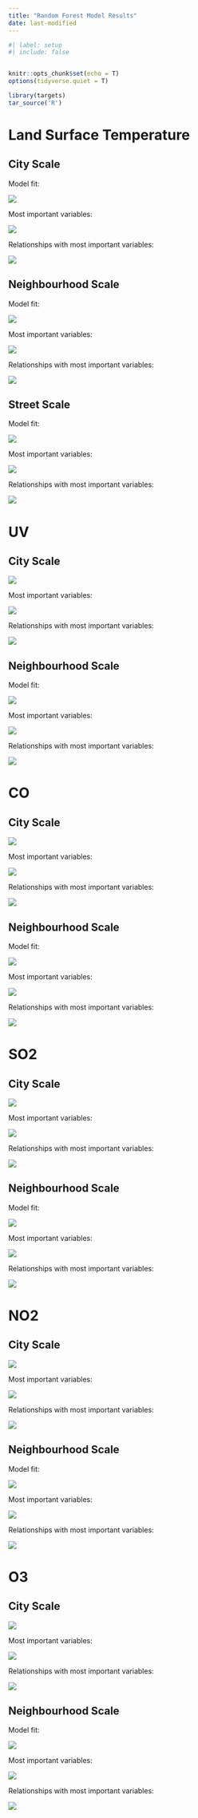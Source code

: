 ```yaml
---
title: "Random Forest Model Results"
date: last-modified
---
```


```r
#| label: setup
#| include: false


knitr::opts_chunk$set(echo = T)
options(tidyverse.quiet = T)

library(targets)
tar_source('R')
```

# Land Surface Temperature

## City Scale

Model fit:

![](graphics/cities_temp_model-fit.png)

Most important variables:

![](graphics/cities_temp_vip.png)

Relationships with most important variables:

![](graphics/cities_temp_pdp.png)

## Neighbourhood Scale

Model fit:

![](graphics/neighbourhoods_temp_model-fit.png)

Most important variables:

![](graphics/neighbourhoods_temp_vip.png)

Relationships with most important variables:

![](graphics/neighbourhoods_temp_pdp.png)

## Street Scale

Model fit:

![](graphics/streets_temp_model-fit.png)

Most important variables:

![](graphics/streets_temp_vip.png)

Relationships with most important variables:

![](graphics/streets_temp_pdp.png)

# UV

## City Scale

![](graphics/cities_UV_model-fit.png)

Most important variables:

![](graphics/cities_UV_vip.png)

Relationships with most important variables:

![](graphics/cities_UV_pdp.png)

## Neighbourhood Scale


Model fit:

![](graphics/neighbourhoods_UV_model-fit.png)

Most important variables:

![](graphics/neighbourhoods_UV_vip.png)

Relationships with most important variables:

![](graphics/neighbourhoods_UV_pdp.png)

# CO

## City Scale

![](graphics/cities_CO_model-fit.png)

Most important variables:

![](graphics/cities_CO_vip.png)

Relationships with most important variables:

![](graphics/cities_CO_pdp.png)

## Neighbourhood Scale


Model fit:

![](graphics/neighbourhoods_CO_model-fit.png)

Most important variables:

![](graphics/neighbourhoods_CO_vip.png)

Relationships with most important variables:

![](graphics/neighbourhoods_CO_pdp.png)

# SO2

## City Scale

![](graphics/cities_SO2_model-fit.png)

Most important variables:

![](graphics/cities_SO2_vip.png)

Relationships with most important variables:

![](graphics/cities_SO2_pdp.png)

## Neighbourhood Scale


Model fit:

![](graphics/neighbourhoods_SO2_model-fit.png)

Most important variables:

![](graphics/neighbourhoods_SO2_vip.png)

Relationships with most important variables:

![](graphics/neighbourhoods_SO2_pdp.png)

# NO2

## City Scale

![](graphics/cities_NO2_model-fit.png)

Most important variables:

![](graphics/cities_NO2_vip.png)

Relationships with most important variables:

![](graphics/cities_NO2_pdp.png)

## Neighbourhood Scale


Model fit:

![](graphics/neighbourhoods_NO2_model-fit.png)

Most important variables:

![](graphics/neighbourhoods_NO2_vip.png)

Relationships with most important variables:

![](graphics/neighbourhoods_NO2_pdp.png)

# O3

## City Scale

![](graphics/cities_O3_model-fit.png)

Most important variables:

![](graphics/cities_O3_vip.png)

Relationships with most important variables:

![](graphics/cities_O3_pdp.png)

## Neighbourhood Scale


Model fit:

![](graphics/neighbourhoods_O3_model-fit.png)

Most important variables:

![](graphics/neighbourhoods_O3_vip.png)

Relationships with most important variables:

![](graphics/neighbourhoods_O3_pdp.png)